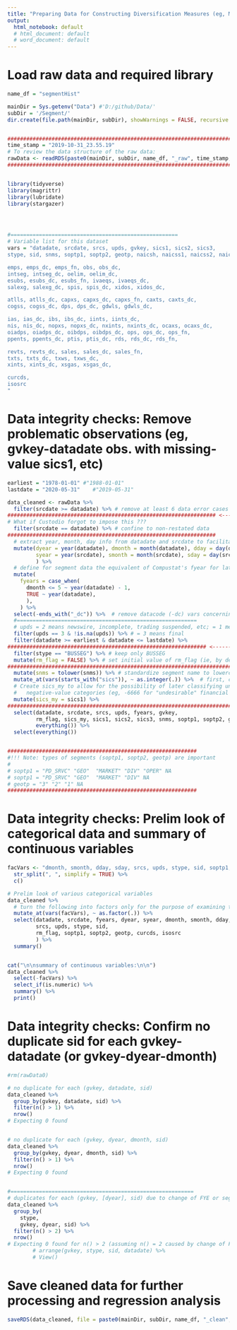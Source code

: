 ```yaml
---
title: "Preparing Data for Constructing Diversification Measures (eg, MS = 1 if a multiple-segment firm)"
output:
  html_notebook: default
  # html_document: default
  # word_document: default
---
```



# Load raw data and required library
```r

name_df = "segmentHist"

mainDir = Sys.getenv("Data") #'D:/github/Data/'
subDir = '/Segment/'
dir.create(file.path(mainDir, subDir), showWarnings = FALSE, recursive = TRUE)


###################################################################################
time_stamp = "2019-10-31_23.55.19"
# To review the data structure of the raw data:
rawData <- readRDS(paste0(mainDir, subDir, name_df, "_raw", time_stamp, '.rds')) 
###################################################################################


library(tidyverse)
library(magrittr)
library(lubridate)
library(stargazer)




#=====================================================
# Variable list for this dataset
vars = "datadate, srcdate, srcs, upds, gvkey, sics1, sics2, sics3, 
stype, sid, snms, soptp1, soptp2, geotp, naicsh, naicss1, naicss2, naicss3,

emps, emps_dc, emps_fn, obs, obs_dc, 
intseg, intseg_dc, oelim, oelim_dc, 
esubs, esubs_dc, esubs_fn, ivaeqs, ivaeqs_dc, 
salexg, salexg_dc, spis, spis_dc, xidos, xidos_dc, 

atlls, atlls_dc, capxs, capxs_dc, capxs_fn, caxts, caxts_dc, 
cogss, cogss_dc, dps, dps_dc, gdwls, gdwls_dc, 

ias, ias_dc, ibs, ibs_dc, iints, iints_dc, 
nis, nis_dc, nopxs, nopxs_dc, nxints, nxints_dc, ocaxs, ocaxs_dc, 
oiadps, oiadps_dc, oibdps, oibdps_dc, ops, ops_dc, ops_fn, 
ppents, ppents_dc, ptis, ptis_dc, rds, rds_dc, rds_fn, 

revts, revts_dc, sales, sales_dc, sales_fn,  
txts, txts_dc, txws, txws_dc, 
xints, xints_dc, xsgas, xsgas_dc, 

curcds, 
isosrc 
"  

```


# Data integrity checks: Remove problematic observations (eg, gvkey-datadate obs. with missing-value sics1, etc)
```r

earliest = "1978-01-01" #"1988-01-01" 
lastdate = "2020-05-31"    #"2019-05-31"

data_cleaned <- rawData %>% 
  filter(srcdate >= datadate) %>% # remove at least 6 data error cases
################################################################## <-----------------------------!!!  
# What if Custodio forgot to impose this ???  
  filter(srcdate == datadate) %>% # confine to non-restated data
################################################################## 
  # extract year, month, day info from datadate and srcdate to facilitate data integrity checks to be done later
  mutate(dyear = year(datadate), dmonth = month(datadate), dday = day(datadate),
         syear = year(srcdate), smonth = month(srcdate), sday = day(srcdate),
         ) %>% 
  # define for segment data the equivalent of Compustat's fyear for later merging with Fundamental annual data
  mutate(
    fyears = case_when(
      dmonth <= 5 ~ year(datadate) - 1,
      TRUE ~ year(datadate),
      ),
    ) %>% 
  select(-ends_with("_dc")) %>%  # remove datacode (-dc) vars concerning if the figures are insignificant, combined, etc
  #=========================================================
  # upds = 2 means newswire, incomplete, trading suspended, etc; = 1 means only market data, csho 
  filter(upds == 3 & !is.na(upds)) %>% # = 3 means final
  filter(datadate >= earliest & datadate <= lastdate) %>% 
############################################################### <----------------------------------------- !!!  
  filter(stype == "BUSSEG") %>% # keep only BUSSEG
  mutate(rm_flag = FALSE) %>% # set initial value of rm_flag (ie, by default, do not remove)
################################################################################################
  mutate(snms = tolower(snms)) %>% # standardize segment name to lowercase
  mutate_at(vars(starts_with("sics")), ~ as.integer(.)) %>%  # first, convert sics's to integer type to be consistent with sich
  # Create sics_my to allow for the possibility of later classifying undesirable cases into
  #   negative-value categories (eg, -6666 for "undesirable" financial segment)
  mutate(sics_my = sics1) %>% 
################################################################################################
  select(datadate, srcdate, srcs, upds, fyears, gvkey, 
         rm_flag, sics_my, sics1, sics2, sics3, snms, soptp1, soptp2, geotp, 
         everything()) %>% 
  select(everything())  


############################################################
#!!! Note: types of segments (soptp1, soptp2, geotp) are important
# 
# soptp1 = "PD_SRVC" "GEO"  "MARKET" "DIV" "OPER" NA
# soptp1 = "PD_SRVC" "GEO"  "MARKET" "DIV" NA
# geotp = "3" "2" "1" NA
############################################################

```


# Data integrity checks: Prelim look of categorical data and summary of continuous variables
```r

facVars <- "dmonth, smonth, dday, sday, srcs, upds, stype, sid, soptp1, soptp2, geotp, curcds, isosrc" %>%  
  str_split(", ", simplify = TRUE) %>% 
  c()

# Prelim look of various categorical variables
data_cleaned %>% 
  # turn the following into factors only for the purpose of examining the categorical and continuous variables
  mutate_at(vars(facVars), ~ as.factor(.)) %>% 
  select(datadate, srcdate, fyears, dyear, syear, dmonth, smonth, dday, sday, 
         srcs, upds, stype, sid, 
         rm_flag, soptp1, soptp2, geotp, curcds, isosrc
         ) %>% 
  summary()


cat("\n\nsummary of continuous variables:\n\n")
data_cleaned %>%
  select(-facVars) %>% 
  select_if(is.numeric) %>%
  summary() %>% 
  print()

```


# Data integrity checks: Confirm no duplicate sid for each gvkey-datadate (or gvkey-dyear-dmonth)
```r
#rm(rawData0)

# no duplicate for each (gvkey, datadate, sid)
data_cleaned %>% 
  group_by(gvkey, datadate, sid) %>% 
  filter(n() > 1) %>% 
  nrow() 
# Expecting 0 found 


# no duplicate for each (gvkey, dyear, dmonth, sid)
data_cleaned %>% 
  group_by(gvkey, dyear, dmonth, sid) %>% 
  filter(n() > 1) %>% 
  nrow() 
# Expecting 0 found 


#==========================================================
# duplicates for each (gvkey, [dyear], sid) due to change of FYE or segment name/structure
data_cleaned %>% 
  group_by(
    stype,  
    gvkey, dyear, sid) %>% 
  filter(n() > 2) %>%
  nrow()
# Expecting 0 found for n() > 2 (assuming n() = 2 caused by change of FYE only)
        # arrange(gvkey, stype, sid, datadate) %>% 
        # View()

```


# Save cleaned data for further processing and regression analysis
```r

saveRDS(data_cleaned, file = paste0(mainDir, subDir, name_df, "_clean", time_stamp, '.rds'))

```



